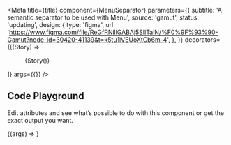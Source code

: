 
<Meta
  title={title}
  component={MenuSeparator}
  parameters={{
    subtitle: 'A semantic separator to be used with Menu',
    source: 'gamut',
    status: 'updating',
    design: {
      type: 'figma',
      url:
        'https://www.figma.com/file/ReGfRNillGABAj5SlITalN/%F0%9F%93%90-Gamut?node-id=30420-41139&t=k5tu1lVEUoXtCb6m-4',
    },
  }}
  decorators={[(Story) => <Menu variant="action">{Story()}</Menu>]}
  args={{}}
/>

## Code Playground

Edit attributes and see what’s possible to do with this component or get the exact output you want.

<Canvas>
  <Story name="MenuSeparator">{(args) => <MenuSeparator {...args} />}</Story>
</Canvas>

<PropsTable story="MenuSeparator" />
